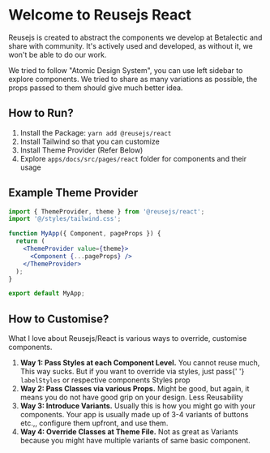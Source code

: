 
<Meta title='Welcome/Introduction' />

<style>
  {`
    .subheading {
      --mediumdark: '#999999';
      font-weight: 900;
      font-size: 13px;
      color: #999;
      letter-spacing: 6px;
      line-height: 24px;
      text-transform: uppercase;
      margin-bottom: 12px;
      margin-top: 40px;
    }

    .link-list {
      display: grid;
      grid-template-columns: 1fr;
      grid-template-rows: 1fr 1fr;
      row-gap: 10px;
    }

    @media (min-width: 620px) {
      .link-list {
        row-gap: 20px;
        column-gap: 20px;
        grid-template-columns: 1fr 1fr;
      }
    }

    @media all and (-ms-high-contrast:none) {
    .link-list {
        display: -ms-grid;
        -ms-grid-columns: 1fr 1fr;
        -ms-grid-rows: 1fr 1fr;
      }
    }

    .link-item {
      display: block;
      padding: 20px 30px 20px 15px;
      border: 1px solid #00000010;
      border-radius: 5px;
      transition: background 150ms ease-out, border 150ms ease-out, transform 150ms ease-out;
      color: #333333;
      display: flex;
      align-items: flex-start;
    }

    .link-item:hover {
      border-color: #1EA7FD50;
      transform: translate3d(0, -3px, 0);
      box-shadow: rgba(0, 0, 0, 0.08) 0 3px 10px 0;
    }

    .link-item:active {
      border-color: #1EA7FD;
      transform: translate3d(0, 0, 0);
    }

    .link-item strong {
      font-weight: 700;
      display: block;
      margin-bottom: 2px;
    }

    .link-item img {
      height: 40px;
      width: 40px;
      margin-right: 15px;
      flex: none;
    }

    .link-item span {
      font-size: 14px;
      line-height: 20px;
    }

    .tip {
      display: inline-block;
      border-radius: 1em;
      font-size: 11px;
      line-height: 12px;
      font-weight: 700;
      background: #E7FDD8;
      color: #66BF3C;
      padding: 4px 12px;
      margin-right: 10px;
      vertical-align: top;
    }

    .tip-wrapper {
      font-size: 13px;
      line-height: 20px;
      margin-top: 40px;
      margin-bottom: 40px;
    }

    .tip-wrapper code {
      font-size: 12px;
      display: inline-block;
    }
  `}
</style>

# Welcome to Reusejs React

Reusejs is created to abstract the components we develop at Betalectic and share with community. It's actively used and developed, as without it, we won't be able to do our work.

We tried to follow "Atomic Design System", you can use left sidebar to explore components. We tried to share as many variations as possible, the props passed to them should give much better idea.

<h2>How to Run?</h2>

<p>
  <ol>
    <li>
      Install the Package: <code>yarn add @reusejs/react</code>
    </li>
    <li>Install Tailwind so that you can customize</li>
    <li>
      Install Theme Provider (Refer Below)
    </li>
    <li>
      Explore <code>apps/docs/src/pages/react</code> folder for components and
      their usage
    </li>

  </ol>
</p>

<h2>Example Theme Provider</h2>

```jsx
import { ThemeProvider, theme } from '@reusejs/react';
import '@/styles/tailwind.css';

function MyApp({ Component, pageProps }) {
  return (
    <ThemeProvider value={theme}>
      <Component {...pageProps} />
    </ThemeProvider>
  );
}

export default MyApp;
```

<h2>How to Customise?</h2>

<p>
  What I love about Reusejs/React is various ways to override, customise
  components.
  <ol>
    <li>
      <b>Way 1: Pass Styles at each Component Level.</b> You cannot reuse much,
      This way sucks. But if you want to override via styles, just pass{' '}
      <code>labelStyles</code> or respective components Styles prop
    </li>
    <li>
      <b>Way 2: Pass Classes via various Props.</b> Might be good, but again, it
      means you do not have good grip on your design. Less Reusability
    </li>
    <li>
      <b>Way 3: Introduce Variants.</b> Usually this is how you might go with
      your components. Your app is usually made up of 3-4 variants of buttons
      etc.,, configure them upfront, and use them.
    </li>
    <li>
      <b>Way 4: Override Classes at Theme File.</b> Not as great as Variants
      because you might have multiple variants of same basic component.
    </li>
  </ol>
</p>
